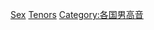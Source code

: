
{{DEFAULTSORT:Italian tenors}}
[[Category:意大利歌手|Sex]]
[[Category:意大利男歌手|Tenors]]
[[Category:各国男高音|Category:各国男高音]]
